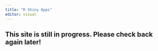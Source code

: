 ```yaml
---
title: "R Shiny Apps"
editor: visual
---
```


## This site is still in progress. Please check back again later!
